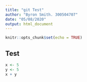 ```yaml
---
title: "git Test"
author: "Byron Smith. 300504707"
date: "05/08/2020"
output: html_document
---
```


```r
knitr::opts_chunk$set(echo = TRUE)
```

## Test
```r
x <- 5
y <- 5
x + y
```
